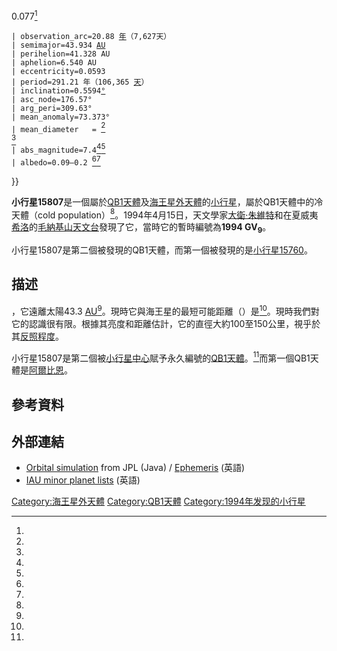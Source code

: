 {{Infobox Planet
 | name=15807 1994 GV<sub>9</sub>
 | background = #FFFFC0
 | chinesename=
 | image=
 | imagesize=
 | caption=
 | discoverer=[[大衛·朱維特|大衛·朱維特]]、<br />{{le|Jun Chen}}
 | discovered=1994年4月15日
 | designations=無
 | mp_category=[[傳統古柏帶天體|QB1天體]]
 | epoch=2019年4月27日
 | jd=2458600.5
 | uncertainty= 4<br />excite_mean {{=}} 0.077<ref name="Buie" />
 | observation_arc=20.88 [[儒略年|年]]（7,627天）
 | semimajor=43.934 [[天文單位|AU]]
 | perihelion=41.328 AU
 | aphelion=6.540 AU
 | eccentricity=0.0593
 | period=291.21 年（106,365 [[天|天]]）
 | inclination=0.5594[[角度|°]]
 | asc_node=176.57°
 | arg_peri=309.63°
 | mean_anomaly=73.373°
 | mean_diameter   = {{val|101|ul=km}}<ref name="Brown-dplist" /><br />{{val|147|u=km}}<ref name="johnstonsarchive-TNO-list" />
 | abs_magnitude=7.4<ref name="MPC-object" /><ref name="jpldata" />
 | albedo=0.09–0.2 {{small|（假設）}}<ref name="Brown-dplist" /><ref name="johnstonsarchive-TNO-list" />
}}

'''小行星15807'''是一個屬於[[傳統古柏帶天體|QB1天體]]及[[海王星外天體|海王星外天體]]的[[小行星|小行星]]，屬於QB1天體中的冷天體（cold population）<ref name="Brown-dplist" />。1994年4月15日，天文學家[[大衛·朱維特|大衛·朱維特]]和{{le|Jun Chen}}在夏威夷[[希洛_(夏威夷州)|希洛]]的[[毛納基山天文台|毛納基山天文台]]發現了它，當時它的暫時編號為'''1994 GV<sub>9</sub>'''。

小行星15807是第二個被發現的QB1天體，而第一個被發現的是[[小行星15760|小行星15760]]。

==描述==
{{As of|2018}}，它遠離太陽43.3 [[天文單位|AU]]<ref name="AstDys"/>。現時它與海王星的最短可能距離（{{le|MOID|Minimum orbit intersection distance}}）是{{Convert|11.2|AU|e9km|sigfig=3|abbr=unit|lk=on}}<ref name="MPC-object" />。現時我們對它的認識很有限。根據其亮度和距離估計，它的直徑大約100至150公里，視乎於其[[反照率|反照程度]]。

小行星15807是第二個被[[小行星中心|小行星中心]]賦予永久編號的[[傳統古柏帶天體|QB1天體]]。<ref name =MPEC/>而第一個QB1天體是[[小行星15760|阿爾比恩]]。

==參考資料==
{{Reflist|refs=

<ref name="jpldata">{{cite web
 |type         = 2015-03-23 last obs.
 |title        = JPL Small-Body Database Browser: 15807 (1994 GV9)
 |url          = https://ssd.jpl.nasa.gov/sbdb.cgi?sstr=2015807
 |publisher    = [[Jet_Propulsion_Laboratory|Jet Propulsion Laboratory]]
 |accessdate   = 3 December 2018
 |archive-date = 2019-06-10
 |archive-url  = https://web.archive.org/web/20190610104307/https://ssd.jpl.nasa.gov/sbdb.cgi?sstr=2015807
 |dead-url     = no
}}</ref>

<ref name="MPC-object">{{cite web
  |title      = 15807 (1994 GV9)
  |work      = Minor Planet Center
  |url      = https://www.minorplanetcenter.net/db_search/show_object?object_id=15807
  |accessdate      = 3 December 2018
  |archive-date      = 2019-06-15
  |archive-url      = https://web.archive.org/web/20190615015928/https://minorplanetcenter.net/db_search/show_object?object_id=15807
  |dead-url      = no
  }}</ref>

<ref name="AstDys">{{cite web
  |title      = AstDys (15807) 1994GV9 Ephemerides
  |publisher  = Department of Mathematics, University of Pisa, Italy
  |url        = http://hamilton.dm.unipi.it/astdys/index.php?pc=1.1.3.0&n=1994GV9
  |accessdate = 2018-02-10}}</ref>

<ref name="Buie">{{cite web
 |author       = Marc W. Buie
 |author-link  = Marc W. Buie
 |date         = 22 March 2002
 |title        = Orbit Fit and Astrometric record for 15807
 |publisher    = SwRI (Space Science Department)
 |url          = http://www.boulder.swri.edu/~buie/kbo/astrom/15807.html
 |accessdate   = 2008-09-29
 |archive-date = 2020-11-26
 |archive-url  = https://web.archive.org/web/20201126105256/https://www.boulder.swri.edu/~buie/kbo/astrom/15807.html
 |dead-url     = no
}}</ref>

<ref name="johnstonsarchive-TNO-list">{{cite web
 |title        = List of Known Trans-Neptunian Objects
 |work         = Johnston's Archive
 |date         = 7 October 2018
 |last         = Johnston
 |first        = Wm. Robert
 |url          = http://www.johnstonsarchive.net/astro/tnoslist.html
 |accessdate   = 3 December 2018
 |archive-date = 2011-02-05
 |archive-url  = https://web.archive.org/web/20110205000313/http://www.johnstonsarchive.net/astro/tnoslist.html
 |dead-url     = no
}}</ref>

<ref name="Brown-dplist">{{cite web
 |title        = How many dwarf planets are there in the outer solar system?
 |publisher    = [[California_Institute_of_Technology|California Institute of Technology]]
 |last         = Brown
 |first        = Michael E.
 |url          = http://web.gps.caltech.edu/~mbrown/dps.html
 |accessdate   = 3 December 2018
 |archive-date = 2020-03-06
 |archive-url  = https://web.archive.org/web/20200306144757/http://web.gps.caltech.edu/~mbrown/dps.html
 |dead-url     = no
}}</ref>

<ref name="MPEC">{{cite web
 |title        = MPEC 2008-O05 : Distant Minor Planets (2008 AUG. 2.0 TT)
 |date         = 17 July 2008
 |publisher    = [[小行星中心|小行星中心]]
 |url          = https://www.minorplanetcenter.net/mpec/K08/K08O05.html
 |accessdate   = 3 December 2018
 |archive-date = 2020-10-04
 |archive-url  = https://web.archive.org/web/20201004090323/https://minorplanetcenter.net/mpec/K08/K08O05.html
 |dead-url     = no
}}</ref>
}}

==外部連結==
*[http://ssd.jpl.nasa.gov/sbdb.cgi?sstr=15807;orb=1;view=Far Orbital simulation] from JPL (Java) / [http://ssd.jpl.nasa.gov/horizons.cgi?find_body=1&body_group=sb&sstr=15807 Ephemeris] {{Wayback|url=http://ssd.jpl.nasa.gov/horizons.cgi?find_body=1&body_group=sb&sstr=15807 |date=20201104234917 }}(英語)
*[http://cfa-www.harvard.edu/iau/lists/MPLists.html IAU minor planet lists] {{Wayback|url=http://cfa-www.harvard.edu/iau/lists/MPLists.html |date=20071216231631 }}(英語)

{{外海王星天體}}

[[Category:海王星外天體|Category:海王星外天體]]
[[Category:QB1天體|Category:QB1天體]]
[[Category:1994年发现的小行星|Category:1994年发现的小行星]]